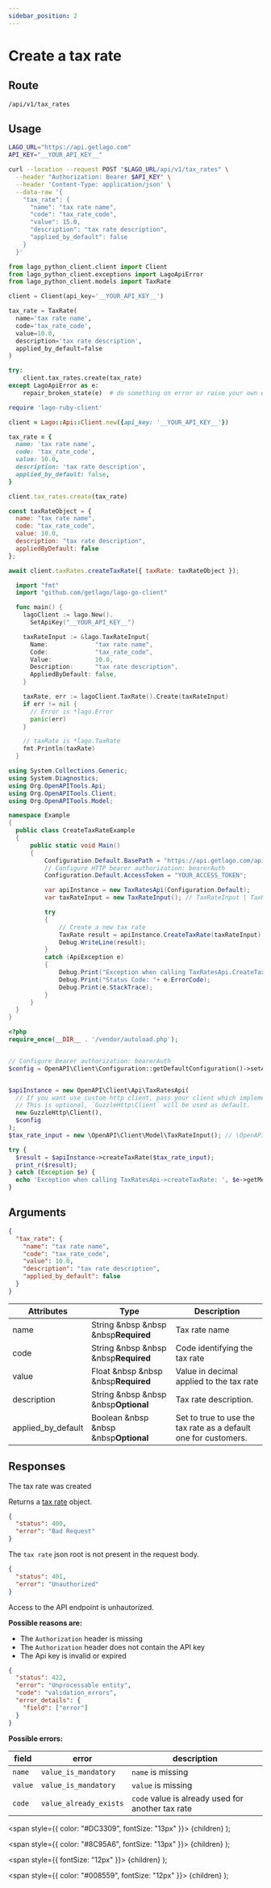 ```yaml
---
sidebar_position: 2
---
```



# Create a tax rate

## Route

```curl title="POST"
/api/v1/tax_rates
```

## Usage

<Tabs groupId="prog-language">
  <TabItem value="curl" label="Curl" default>

  ```bash
  LAGO_URL="https://api.getlago.com"
  API_KEY="__YOUR_API_KEY__"

  curl --location --request POST "$LAGO_URL/api/v1/tax_rates" \
    --header "Authorization: Bearer $API_KEY" \
    --header 'Content-Type: application/json' \
    --data-raw '{
      "tax_rate": {
        "name": "tax rate name",
        "code": "tax_rate_code",
        "value": 15.0,
        "description": "tax rate description",
        "applied_by_default": false
      }
    }'
  ```
  </TabItem>

  <TabItem value="python" label="Python">

  ```python
  from lago_python_client.client import Client
  from lago_python_client.exceptions import LagoApiError
  from lago_python_client.models import TaxRate

  client = Client(api_key='__YOUR_API_KEY__')

  tax_rate = TaxRate(
    name='tax rate name',
    code='tax_rate_code',
    value=10.0,
    description='tax rate description',
    applied_by_default=false
  )

  try:
      client.tax_rates.create(tax_rate)
  except LagoApiError as e:
      repair_broken_state(e)  # do something on error or raise your own exception
  ```
  </TabItem>

  <TabItem value="ruby" label="Ruby">

  ```ruby
  require 'lago-ruby-client'

  client = Lago::Api::Client.new({api_key: '__YOUR_API_KEY__'})

  tax_rate = {
    name: 'tax rate name',
    code: 'tax_rate_code',
    value: 10.0,
    description: 'tax rate description',
    applied_by_default: false,
  }

  client.tax_rates.create(tax_rate)
  ```
  </TabItem>

  <TabItem value="javascript" label="Javascript">

  ```javascript
  const taxRateObject = {
    name: "tax rate name",
    code: "tax_rate_code",
    value: 10.0,
    description: "tax rate description",
    appliedByDefault: false
  };

  await client.taxRates.createTaxRate({ taxRate: taxRateObject });
  ```
  </TabItem>

  <TabItem value="go" label="Go">

  ```go
    import "fmt"
    import "github.com/getlago/lago-go-client"

    func main() {
      lagoClient := lago.New().
        SetApiKey("__YOUR_API_KEY__")

      taxRateInput := &lago.TaxRateInput{
        Name:             "tax rate name",
        Code:             "tax_rate_code",
        Value:            10.0,
        Description:      "tax rate description",
        AppliedByDefault: false,
      }

      taxRate, err := lagoClient.TaxRate().Create(taxRateInput)
      if err != nil {
        // Error is *lago.Error
        panic(err)
      }

      // taxRate is *lago.TaxRate
      fmt.Println(taxRate)
    }
  ```

  </TabItem>

  <TabItem value="csharp" label="C#">

  ```csharp
using System.Collections.Generic;
using System.Diagnostics;
using Org.OpenAPITools.Api;
using Org.OpenAPITools.Client;
using Org.OpenAPITools.Model;

namespace Example
{
    public class CreateTaxRateExample
    {
        public static void Main()
        {
            Configuration.Default.BasePath = "https://api.getlago.com/api/v1";
            // Configure HTTP bearer authorization: bearerAuth
            Configuration.Default.AccessToken = "YOUR_ACCESS_TOKEN";

            var apiInstance = new TaxRatesApi(Configuration.Default);
            var taxRateInput = new TaxRateInput(); // TaxRateInput | TaxRate payload

            try
            {
                // Create a new tax rate
                TaxRate result = apiInstance.CreateTaxRate(taxRateInput);
                Debug.WriteLine(result);
            }
            catch (ApiException e)
            {
                Debug.Print("Exception when calling TaxRatesApi.CreateTaxRate: " + e.Message );
                Debug.Print("Status Code: "+ e.ErrorCode);
                Debug.Print(e.StackTrace);
            }
        }
    }
}
  ```

  </TabItem>
  <TabItem value="php" label="PHP">

  ```php
<?php
require_once(__DIR__ . '/vendor/autoload.php');


// Configure Bearer authorization: bearerAuth
$config = OpenAPI\Client\Configuration::getDefaultConfiguration()->setAccessToken('YOUR_ACCESS_TOKEN');


$apiInstance = new OpenAPI\Client\Api\TaxRatesApi(
    // If you want use custom http client, pass your client which implements `GuzzleHttp\ClientInterface`.
    // This is optional, `GuzzleHttp\Client` will be used as default.
    new GuzzleHttp\Client(),
    $config
);
$tax_rate_input = new \OpenAPI\Client\Model\TaxRateInput(); // \OpenAPI\Client\Model\TaxRateInput | TaxRate payload

try {
    $result = $apiInstance->createTaxRate($tax_rate_input);
    print_r($result);
} catch (Exception $e) {
    echo 'Exception when calling TaxRatesApi->createTaxRate: ', $e->getMessage(), PHP_EOL;
}
  ```

  </TabItem>
</Tabs>

## Arguments

```json
{
  "tax_rate": {
    "name": "tax rate name",
    "code": "tax_rate_code",
    "value": 10.0,
    "description": "tax rate description",
    "applied_by_default": false
  }
}
```

| Attributes | Type | Description |
|--|--|--|
| name | String &nbsp &nbsp &nbsp<Required>**Required**</Required> | Tax rate name |
| code | String &nbsp &nbsp &nbsp<Required>**Required**</Required> | Code identifying the tax rate |
| value | Float &nbsp &nbsp &nbsp<Required>**Required**</Required> | Value in decimal applied to the tax rate |
| description | String &nbsp &nbsp &nbsp<Optional>**Optional**</Optional> | Tax rate description. |
| applied_by_default | Boolean &nbsp &nbsp &nbsp<Optional>**Optional**</Optional> | Set to true to use the tax rate as a default one for customers. |

## Responses

<Tabs>
  <TabItem value="200" label="HTTP 200" default>
  The tax rate was created

  Returns a [tax rate](./tax-rate-object) object.
  </TabItem>

  <TabItem value="400" label="HTTP 400">

  ```json
  {
    "status": 400,
    "error": "Bad Request"
  }
  ```

  The `tax rate` json root is not present in the request body.
  </TabItem>

  <TabItem value="401" label="HTTP 401">

  ```json
  {
    "status": 401,
    "error": "Unauthorized"
  }
  ```

  Access to the API endpoint is unhautorized.

  **Possible reasons are:**
  * The `Authorization` header is missing
  * The `Authorization` header does not contain the API key
  * The Api key is invalid or expired


  </TabItem>

  <TabItem value="422" label="HTTP 422">

  ```json
  {
    "status": 422,
    "error": "Unprocessable entity",
    "code": "validation_errors",
    "error_details": {
      "field": ["error"]
    }
  }
  ```

  **Possible errors:**

  | field | error | description |
  |--|--|--|
  | `name` | `value_is_mandatory` | `name` is missing |
  | `value` | `value_is_mandatory` | `value` is missing |
  | `code` | `value_already_exists` | `code` value is already used for another tax rate |


  </TabItem>
</Tabs>



  <span
    style={{
      color: "#DC3309",
      fontSize: "13px"
    }}>
    {children}
  </span>
);

  <span
    style={{
      color: "#8C95A6",
      fontSize: "13px"
    }}>
    {children}
  </span>
);

  <span
    style={{
      fontSize: "12px"
    }}>
    {children}
  </span>
);

  <span
    style={{
      color: "#008559",
      fontSize: "12px"
    }}>
    {children}
  </span>
);
